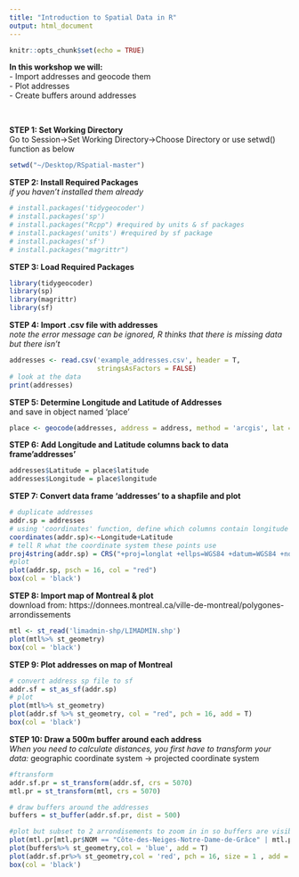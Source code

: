 ```yaml
---
title: "Introduction to Spatial Data in R"
output: html_document
---
```


```r
knitr::opts_chunk$set(echo = TRUE)
```

**In this workshop we will:**  
- Import addresses and geocode them  
- Plot addresses  
- Create buffers around addresses  

<br>

**STEP 1: Set Working Directory**  
Go to Session->Set Working Directory->Choose Directory
or use setwd() function as below

```r
setwd("~/Desktop/RSpatial-master")
```

**STEP 2: Install Required Packages**  
*if you haven't installed them already*

```r
# install.packages('tidygeocoder')
# install.packages('sp')
# install.packages("Rcpp") #required by units & sf packages
# install.packages('units') #required by sf package
# install.packages('sf')
# install.packages("magrittr")

```

**STEP 3: Load Required Packages**
```r
library(tidygeocoder) 
library(sp) 
library(magrittr)
library(sf) 
```

**STEP 4: Import .csv file with addresses**   
*note the error message can be ignored, R thinks that there is missing data but there isn't*

```r
addresses <- read.csv('example_addresses.csv', header = T, 
                      stringsAsFactors = FALSE)
# look at the data
print(addresses)
```

**STEP 5:  Determine Longitude and Latitude of Addresses**  
and save in object named 'place'

```r

place <- geocode(addresses, address = address, method = 'arcgis', lat = latitude , long = longitude)
```


**STEP 6: Add Longitude and Latitude columns back to data frame'addresses'**
```r
addresses$Latitude = place$latitude
addresses$Longitude = place$longitude
```



**STEP 7: Convert data frame 'addresses' to a shapfile and plot**
```r
# duplicate addresses
addr.sp = addresses
# using 'coordinates' function, define which columns contain longitude and latitude coordinates 
coordinates(addr.sp)<-~Longitude+Latitude
# tell R what the coordinate system these points use
proj4string(addr.sp) = CRS("+proj=longlat +ellps=WGS84 +datum=WGS84 +no_defs")
#plot
plot(addr.sp, psch = 16, col = "red")
box(col = 'black')
```

**STEP 8: Import map of Montreal & plot**  
download from: https://donnees.montreal.ca/ville-de-montreal/polygones-arrondissements  

```r

mtl <- st_read('limadmin-shp/LIMADMIN.shp')
plot(mtl%>% st_geometry)
box(col = 'black')
```

**STEP 9: Plot addresses on map of Montreal**
```r
# convert address sp file to sf
addr.sf = st_as_sf(addr.sp)
# plot
plot(mtl%>% st_geometry)
plot(addr.sf %>% st_geometry, col = "red", pch = 16, add = T)
box(col = 'black')
```

**STEP 10: Draw a 500m buffer around each address**  
*When you need to calculate distances, you first have to transform your data:* geographic coordinate system -> projected coordinate system
```r
#ftransform
addr.sf.pr = st_transform(addr.sf, crs = 5070)
mtl.pr = st_transform(mtl, crs = 5070)

# draw buffers around the addresses
buffers = st_buffer(addr.sf.pr, dist = 500)

#plot but subset to 2 arrondisements to zoom in in so buffers are visible
plot(mtl.pr[mtl.pr$NOM == "Côte-des-Neiges-Notre-Dame-de-Grâce" | mtl.pr$NOM =="Ville-Marie" ,] %>% st_geometry)
plot(buffers%>% st_geometry,col = 'blue', add = T)
plot(addr.sf.pr%>% st_geometry,col = 'red', pch = 16, size = 1 , add = TRUE )
box(col = 'black')
```

